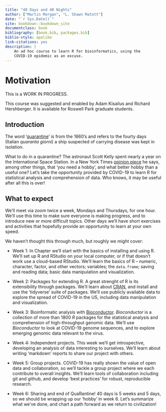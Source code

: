 ```yaml
--- 
title: "40 Days and 40 Nights"
author: ["Martin Morgan", "L. Shawn Matott"]
date: "`r Sys.Date()`"
site: bookdown::bookdown_site
documentclass: book
bibliography: [book.bib, packages.bib]
biblio-style: apalike
link-citations: yes
description: |
    An ad hoc course to learn R for bioinformatics, using the 
    COVID-19 epidemic as an excuse.
---
```


# Motivation {-}

This is a WORK IN PROGRESS.

This course was suggested and enabled by Adam Kisailus and Richard Hershberger. It is available for Roswell Park graduate students.

## Introduction {-}

The word '[quarantine][]' is from the 1660's and refers to the fourty days (Italian _quaranta giorni_) a ship suspected of carrying disease was kept in isolation.

What to do in a quarantine? The astronaut Scott Kelly spent nearly a year on the International Space Station. In a New York Times [opinion piece][] he says, among other things, that 'you need a hobby', and what better hobby than a useful one? Let's take the opportunity provided by COVID-19 to learn R for statistical analysis and comprehension of data. Who knows, it may be useful after all this is over!

[quarantine]: https://www.etymonline.com/word/quarantine
[opinion piece]: https://www.nytimes.com/2020/03/21/opinion/scott-kelly-coronavirus-isolation.html

## What to expect {-}

We'll meet via zoom twice a week, Mondays and Thursdays, for one hour. We'll use this time to make sure everyone is making progress, and to introduce new or more difficult topics. Other days we'll have short exercises and activities that hopefully provide an opportunity to learn at your own speed.

We haven't thought this through much, but roughly we might cover:

- Week 1: In Chapter \ref{one} we'll start with the basics of installing and using R. We'll set up R and RStudio on your local computer, or if that doesn't work use a cloud-based RStudio. We'll learn the basics of R -- numeric, character, factor, and other vectors; variables; the `data.frame`; saving and reading data; basic data manipulation and visualization.

- Week 2: Packages for extending R. A great strenght of R is its extensibility through packages. We'll learn about [CRAN][], and install and use the 'tidyverse' suite of packages. We'll use publicly available data to explore the spread of COVID-19 in the US, including data manipulation and visualization.

- Week 3: Bioinformatic analysis with [Bioconductor][]. _Bioconductor_ is a collection of more than 1800 _R_ packages for the statistical analysis and comprehension of high-throughput genomic data. We'll use _Bioconductor_ to look at COVID-19 genome sequences, and to explore emerging genomic data relevant to the virus.

- Week 4: Independent projects. This week we'll get introspective, developing an analysis of data interesting to ourselves. We'll learn about writing 'markdown' reports to share our project with others.

- Week 5: Group projects. COVID-19 has really shown the value of open data and collaboration, so we'll tackle a group project where we each contribute to overall insights. We'll learn tools of collaboration including git and github, and develop 'best practices' for robust, reproducible research.

- Week 6: Sharing and end of QuaRantine! 40 days is 5 weeks and 5 days, so we should be wrapping up our 'hobby' in week 6. Let's summarize what we've done, and chart a path forward as we return to civilization!

[CRAN]: https://cran.r-project.org
[Bioconductor]: https://bioconductor.org
